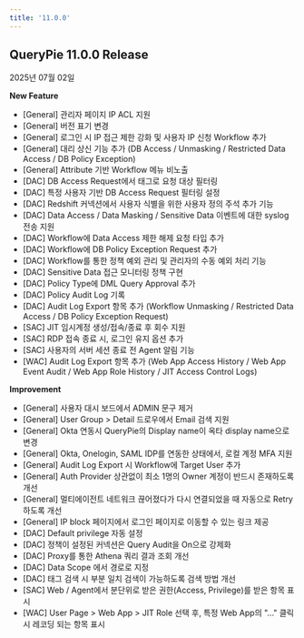 ```yaml
---
title: '11.0.0'
---
```


## QueryPie 11.0.0 Release

2025년 07월 02일


**New Feature**

* [General] 관리자 페이지 IP ACL 지원
* [General] 버전 표기 변경
* [General] 로그인 시 IP 접근 제한 강화 및 사용자 IP 신청 Workflow 추가
* [General] 대리 상신 기능 추가 (DB Access / Unmasking / Restricted Data Access / DB Policy Exception)
* [General] Attribute 기반 Workflow 메뉴 비노출
* [DAC] DB Access Request에서 태그로 요청 대상 필터링
* [DAC] 특정 사용자 기반 DB Access Request 필터링 설정
* [DAC] Redshift 커넥션에서 사용자 식별을 위한 사용자 정의 주석 추가 기능
* [DAC] Data Access / Data Masking / Sensitive Data 이벤트에 대한 syslog 전송 지원
* [DAC] Workflow에 Data Access 제한 해제 요청 타입 추가
* [DAC] Workflow에 DB Policy Exception Request 추가
* [DAC] Workflow를 통한 정책 예외 관리 및 관리자의 수동 예외 처리 기능
* [DAC] Sensitive Data 접근 모니터링 정책 구현
* [DAC] Policy Type에 DML Query Approval 추가
* [DAC] Policy Audit Log 기록
* [DAC] Audit Log Export 항목 추가 (Workflow Unmasking / Restricted Data Access / DB Policy Exception Request)
* [SAC] JIT 임시계정 생성/접속/종료 후 회수 지원
* [SAC] RDP 접속 종료 시, 로그인 유지 옵션 추가
* [SAC] 사용자의 서버 세션 종료 전 Agent 알림 기능
* [WAC] Audit Log Export 항목 추가 (Web App Access History / Web App Event Audit / Web App Role History / JIT Access Control Logs)

**Improvement**

* [General] 사용자 대시 보드에서 ADMIN 문구 제거
* [General] User Group &gt; Detail 드로우에서 Email 검색 지원
* [General] Okta 연동시 QueryPie의 Display name이 옥타 display name으로 변경
* [General] Okta, Onelogin, SAML IDP를 연동한 상태에서, 로컬 계정 MFA 지원
* [General] Audit Log Export 시 Workflow에 Target User 추가
* [General] Auth Provider 상관없이 최소 1명의 Owner 계정이 반드시 존재하도록 개선
* [General] 멀티에이전트 네트워크 끊어졌다가 다시 연결되었을 때 자동으로 Retry 하도록 개선
* [General] IP block 페이지에서 로그인 페이지로 이동할 수 있는 링크 제공
* [DAC] Default privilege 자동 설정
* [DAC] 정책이 설정된 커넥션은 Query Audit을 On으로 강제화
* [DAC] Proxy를 통한 Athena 쿼리 결과 조회 개선
* [DAC] Data Scope 에서 경로로 지정
* [DAC] 태그 검색 시 부분 일치 검색이 가능하도록 검색 방법 개선
* [SAC] Web / Agent에서 분단위로 받은 권한(Access, Privilege)를 받은 항목 표시
* [WAC] User Page &gt; Web App &gt; JIT Role 선택 후, 특정 Web App의 "..." 클릭시 레코딩 되는 항목 표시
